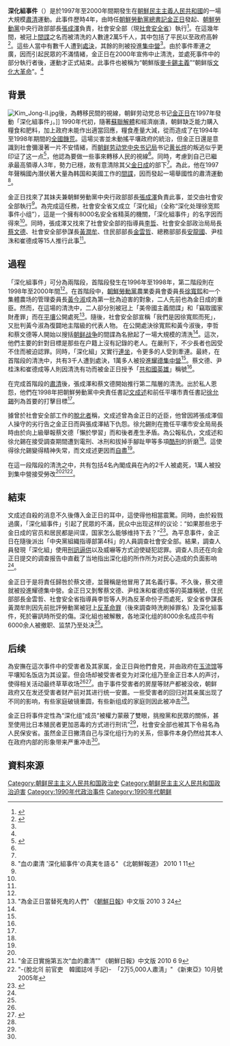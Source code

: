 {{Infobox Korean name
|context = north
|hangul = 심화조사건
|hanja = 深化組事件
|mr= Simhwajo sagŏn
|rr=  Simhwajo sageon
}}

'''深化組事件'''（{{kor|심화조사건|深化組事件}}）是於1997年至2000年間期發生在[[朝鮮民主主義人民共和國|朝鮮民主主義人民共和國]]的一場大規模[[肅清|肅清]]運動。此事件歷時4年，由時任[[朝鮮勞動黨總書記|朝鮮勞動黨總書記]][[金正日|金正日]]發起、[[朝鮮勞動黨|朝鮮勞動黨]]中央行政部部長[[張成澤|張成澤]]負責，社會安全部（現[[朝鮮民主主義人民共和國社會安全省|社會安全省]]）執行<ref name="daily nk">{{cite news |url=http://china.dailynk.com/chinese/read.php?cataId=nk00100&num=5445 |title=血淋淋的真相：“深化组事件”|publisher=  |date=2010-01-08 }}</ref>。在這幾年間，被冠上[[間諜|間諜]]之名而被清洗的人數達2萬5千人，其中包括了平民以至政府高幹<ref name="sankei">{{cite news |url=http://sankei.jp.msn.com/world/news/120114/kor12011418010002-n1.htm |title=-{金正恩氏の後見人、張成沢氏は冷血な忠臣　２万５千人粛清の総責任者！}-" |publisher=《[[產經新聞|產經新聞]]》 |date=2012-01-14 |language=ja |deadurl=yes |archiveurl=https://web.archive.org/web/20140301190736/http://sankei.jp.msn.com/world/news/120114/kor12011418010002-n1.htm |archivedate=2014-03-01 }}</ref>。這些人當中有數千人遭到[[處決|處決]]，其餘的則被投進[[朝鮮民主主義人民共和國集中營|集中營]]<ref name="sankei"/>。由於事件牽連之廣，因而引起民眾的不滿情緒，金正日在2000年宣佈中止清洗，並處死事件中的部分執行者後，運動才正式結束。此事件也被稱为“朝鮮版[[麥卡錫主義|麥卡錫主義]]”“朝鲜版[[文化大革命|文化大革命]]”。<ref name="daily nk"/>

==背景==
{{Main|苦难行军}}
[[File:Kim_Jong-Il.jpg|thumb]]後，為轉移民間的視線，朝鲜劳动党总书记[[金正日|金正日]]在1997年發動「深化組事件」。]]
1990年代初，隨著[[蘇聯解體|蘇聯解體]]和經濟崩潰，朝鲜缺乏能力購入糧食和肥料，加上政府未能作出適當回應，糧食產量大減，從而造成了在1994年至1998年期間的[[苦难行军|全國饑荒]]。這場災害並未動搖平壤政府的統治，但金正日還是意識到社會彌漫著一片不安情緒，而[[朝鲜劳动党中央书记局|朝鲜劳动党中央书记局]]书记[[黄长烨|黄长烨]]的叛逃似乎更印证了这一点<ref name="sankei 2">{{cite news |url=https://www.sankei.com/smp/premium/news/160126/prm1601260002-s3.html |title=黄長ヨプ亡命の衝撃　デモにおびえ、摘発責任者を処刑 |publisher=《[[產經新聞|產經新聞]]》 |date=2016-01-26 |language=ja |deadurl=yes }}</ref>，他認為要做一些事來轉移人民的視線<ref name="daily nk"/>。同時，考慮到自己已繼承最高領導人3年，勢力已穩，故有意清除其父[[金日成|金日成]]的部下<ref name="daily nk"/>。為此，他在1997年聲稱國內潛伏著大量為韩国和美國工作的[[間諜|間諜]]，因而發起一場舉國性的肅清運動<ref name="asia">"血の粛清 '深化組事件'の真実を語る" 《北朝鮮報道》 2010 1 11</ref>。

金正日找來了其妹夫兼朝鮮勞動黨中央行政部部長[[張成澤|張成澤]]負責此事，並交由社會安全部執行<ref name="sankei"/>。為完成這任務，社會安全省又成立「深化組」（全称“深化处理徐宽熙事件小组”），這是一个擁有8000名安全省精英的機關，「深化組事件」的名字因而得來<ref name="daily nk"/>。同時，張成澤又找來了社會安全部的指導員[[李哲_（朝鮮勞動黨員）|李哲]]、社會安全部政治局局長[[蔡文德|蔡文德]]、社會安全部參謀長[[黃潤牟|黃潤牟]]、住民部部長[[金雲哲|金雲哲]]、總務部部長[[安龍國|安龍國]]、尹桂洙和崔德成等15人推行此事<ref name="daily nk"/>。

==過程==
「深化組事件」可分為兩階段，首階段發生在1996年至1998年，第二階段則在1998年至2000年間<ref name="asia"/>。在首階段中，[[朝鮮勞動黨|朝鮮勞動黨]]農業委員會委員長[[徐寬熙|徐寬熙]]和一个集體農场的管理委員長[[黃今淑|黃今淑]]成為第一批為迫害的對象，二人先前也為金日成的重臣。然而，在這場的清洗中，二人卻分別被冠上「美帝國主義間諜」和「竊取國家財產罪」而在[[平壤|平壤]]公開處死<ref>"為金正日當替死鬼的人們" 《[[朝鮮日報|朝鮮日報]]》中文版 2010 3 24</ref>。隨後，社會安全部宣稱「我們是因徐寬熙而死」，又批判黃今淑為復闢地主階級的代表人物。
<!-- 注释: [[File:SoKwanhi.jpg|right]] -->
在公開處決徐寬熙和黃今淑後，李哲和蔡文德等人開始以搜括[[朝鲜战争|朝鲜战争]]的間諜為名掀起了一場大規模的清洗<ref name="asia"/>。這次，他們主要的針對目標是那些在户籍上沒有記錄的老人。在嚴刑下，不少長者也因受不住而被迫認罪。同時，「深化組」又實行[[連坐|連坐]]，令更多的人受到牽連。最終，在首階段的清洗中，共有3千人遭到處決，1萬多人被投進[[耀德集中營|耀德集中營]]<ref name="asia"/>。蔡文德、尹桂洙和崔德成等人則因清洗有功而被金正日授予「[[共和国英雄_(朝鲜)|共和國英雄]]」稱號<ref name="daily nk"/>。

在完成首階段的[[肅清|肅清]]後，張成澤和蔡文德開始推行第二階層的清洗。出於私人恩怨，他們在1998年把朝鮮勞動黨中央責任書記[[文成述|文成述]]和前任平壤市責任書記[[徐允錫|徐允錫]]列為首要的打擊目標<ref name="daily nk"/>。

據曾於社會安全部工作的[[脫北者|脫北者]]稱，文成述曾為金正日的近臣，他曾因將張成澤個人操守的劣行告之金正日而與張成澤結下仇怨。徐允錫則在擔任平壤市安全局局長時由於向上級舉報蔡文德「懶於學習」而和後者產生矛盾。為公報私仇，文成述和徐允錫在接受調查期間遭到電刑、冰刑和拔掉手腳趾甲等多項[[酷刑|酷刑]]的折磨<ref name="daily nk"/>。這使得徐允錫變得精神失常，而文成述更因而[[自盡|自盡]]<ref name="daily nk"/>。

在這一段階段的清洗之中，共有包括4名內閣成員在內的2千人被處死，1萬人被投到集中營接受勞改<ref name="asia"/><ref>"金正日實施第五次“血的肅清”" 《朝鮮日報》中文版 2010 6 9</ref><ref>"-{脫北의 前官吏　韓國誌에 手記}-　「2万5,000人肅淸」" 《新東亞》10月號 2005年</ref>。

==結束==
文成述自殺的消息不久後傳入金正日的耳中，這使得他相當震驚。同時，由於殺戮過廣，「深化組事件」引起了民眾的不滿{{r|daily nk}}，民众中出现这样的议论：“如果那些忠于金日成的官员和居民都是间谍，国家怎么能够维持下去？”<ref name="namu">{{cite news |url=https://namu.wiki/w/%EC%8B%AC%ED%99%94%EC%A1%B0%20%EC%82%AC%EA%B1%B4#s-4 |title=심화조 사건 |publisher= |date= |accessdate=2022-03-16 |archive-date=2020-10-27 |archive-url=https://web.archive.org/web/20201027200106/https://namu.wiki/w/%EC%8B%AC%ED%99%94%EC%A1%B0%20%EC%82%AC%EA%B1%B4#s-4 |dead-url=no }}</ref>。為平息事件，金正日在隨後派出「中央黨組織指導部第4科」的人員調查社會安全部。結果，調查人員發現「深化組」使用[[刑訊逼供|刑訊逼供]]以及威嚇等方式迫使疑犯認罪。调查人员还在向金正日提交的调查报告中直截了当地指出深化组的所作所为对民心造成的负面影响<ref name="sankei 2"/>。

金正日于是将責任歸咎於蔡文德，並聲稱是他冒用了其名義行事。不久後，蔡文德就被投進耀德集中營{{r|daily nk}}。金正日又剝奪蔡文德、尹桂洙和崔德成等的英雄稱號，住民部部長金雲哲、社會安全省指導員李哲等人列為反革命份子而處死，安全省參謀長黃潤牟則因先前批評勞動黨被冠上[[反革命罪|反革命罪]]（後來調查時洗刷掉罪名）及深化組事件，死於審訊時所受的傷{{r|daily nk}}。深化組也被解散，各地深化组的8000余名成员中有6000余人被撤职、监禁乃至处决<ref name="sankei 2"/>。

==后续==
為安撫在這次事件中的受害者及其家属，金正日與他們會見，并由政府在[[玉流馆|玉流馆]]等平壤知名饭店为其设宴。但会场却被受害者变为对深化组乃至金正日本人的声讨，使得相关活动最终草草收场{{r|daily nk}}<ref name="sankei 2"/><ref>{{cite news |url=https://m.dailian.co.kr/news/view/429849 |title=장성택 주도 2만5천명 숙청 ‘심화조 사건’ 전말이... |publisher=  |date= }}</ref>。由于事件受害者的房屋等财产都被没收，朝鲜政府又在发还受害者财产前对其进行统一安置。一些受害者的回归对其亲属出现了不同的影响，有些家庭破镜重圆，有些新组成的家庭则因此被冲击<ref name="namu"/>。

金正日将事件定性為“深化组”成员“被權力蒙蔽了雙眼，挑撥黨和民眾的關係，甚至使用比日本殖民者更加恶毒的方式进行刑讯”<ref name="sankei 2"/>，社會安全部也被其下令易名為人民保安省{{r|daily nk}}。虽然金正日撇清自己与深化组行为的关系，但事件本身仍然给其本人在政府内部的形象带来严重冲击<ref name="namu"/>。

==資料來源==
{{Reflist|2}}

[[Category:朝鲜民主主义人民共和国政治史|Category:朝鲜民主主义人民共和国政治史]]
[[Category:朝鲜民主主义人民共和国政治迫害|Category:朝鲜民主主义人民共和国政治迫害]]
[[Category:1990年代政治事件|Category:1990年代政治事件]]
[[Category:1990年代朝鲜|Category:1990年代朝鲜]]